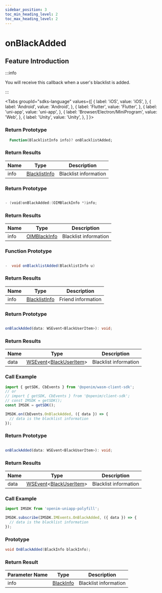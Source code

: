 ```yaml
---
sidebar_position: 3
toc_min_heading_level: 2
toc_max_heading_level: 2
---
```


# onBlackAdded

## Feature Introduction

:::info

You will receive this callback when a user's blacklist is added.

:::

<Tabs
groupId="sdks-language"
values={[
{ label: 'iOS', value: 'iOS', },
{ label: 'Android', value: 'Android', },
{ label: 'Flutter', value: 'Flutter', },
{ label: 'uni-app', value: 'uni-app', },
{ label: 'Browser/Electron/MiniProgram', value: 'Web', },
{ label: 'Unity', value: 'Unity', },
]
}>

<TabItem value="Flutter">

### Return Prototype

```dart showLineNumbers
  Function(BlacklistInfo info)? onBlacklistAdded;
```

### Return Results

| Name | Type                                                  | Description   |
| ---- | ----------------------------------------------------- | ------------- |
| info | [BlacklistInfo](/class/relation/blackInfo.mdx) | Blacklist information |

</TabItem>

<TabItem value="iOS">

### Return Prototype

```swift showLineNumbers

- (void)onBlackAdded:(OIMBlackInfo *)info;

```

### Return Results

| Name | Type                                                 | Description   |
| ---- | ---------------------------------------------------- | ------------- |
| info | [OIMBlackInfo](/class/relation/blackInfo.mdx) | Blacklist information |

</TabItem>

<TabItem value="Android">

### Function Prototype

```Java showLineNumbers

-  void onBlacklistAdded(BlacklistInfo u)

```

### Return Results

| Name | Type                                                  | Description   |
| ---- | ----------------------------------------------------- | ------------- |
| info | [BlacklistInfo](/class/relation/blackInfo.mdx) | Friend information |

</TabItem>

<TabItem value="Web">

### Return Prototype

```ts showLineNumbers

onBlackAdded(data: WSEvent<BlackUserItem>): void;

```

### Return Results

| Name | Type                                                                                           | Description   |
| ---- | ---------------------------------------------------------------------------------------------- | ------------- |
| data | [WSEvent](/class/response.mdx)<[BlackUserItem](/class/relation/blackInfo.mdx)> | Blacklist information |

### Call Example

```js showLineNumbers
import { getSDK, CbEvents } from '@openim/wasm-client-sdk';
// or
// import { getSDK, CbEvents } from '@openim/client-sdk';
// const IMSDK = getSDK();
const IMSDK = getSDK();

IMSDK.on(CbEvents.OnBlackAdded, ({ data }) => {
  // data is the blacklist information
});
```

</TabItem>

<TabItem value="uni-app">

### Return Prototype

```ts showLineNumbers

onBlackAdded(data: WSEvent<BlackUserItem>): void;

```

### Return Results

| Name | Type                                                                                           | Description   |
| ---- | ---------------------------------------------------------------------------------------------- | ------------- |
| data | [WSEvent](/class/response.mdx)<[BlackUserItem](/class/relation/blackInfo.mdx)> | Blacklist information |

### Call Example

```js showLineNumbers
import IMSDK from 'openim-uniapp-polyfill';

IMSDK.subscribe(IMSDK.IMEvents.OnBlackAdded, ({ data }) => {
  // data is the blacklist information
});
```

</TabItem>

<TabItem value="Unity">

### Prototype

```C# showLineNumbers
void OnBlackAdded(BlackInfo blackInfo);
```

### Return Result

| Parameter Name  | Type                                                  | Description     |
| ---- | ----------------------------------------------------- | -------- |
| info | [BlackInfo](/class/relation/blackInfo.mdx) | Blacklist information |

</TabItem>

</Tabs>
